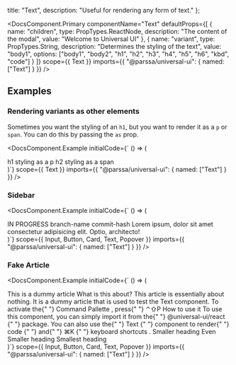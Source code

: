 
  title: "Text",
  description: "Useful for rendering any form of text."
};

<DocsComponent.Primary
  componentName="Text"
  defaultProps={[
    {
      name: "children",
      type: PropTypes.ReactNode,
      description: "The content of the modal",
      value: "Welcome to Universal UI"
    },
    {
      name: "variant",
      type: PropTypes.String,
      description: "Determines the styling of the text",
      value: "body1",
      options: ["body1", "body2", "h1", "h2", "h3", "h4", "h5", "h6", "kbd", "code"]
    }
  ]}
  scope={{
    Text
  }}
  imports={{
    "@parssa/universal-ui": {
      named: ["Text"]
    }
  }}
/>

## Examples

### Rendering variants as other elements

Sometimes you want the styling of an `h1`, but you want to render it as a `p` or `span`. You can do this by passing the `as` prop.

<DocsComponent.Example
  initialCode={`
() => (
<div>
  <Text variant='h1' as='p'>
  h1 styling as a p
</Text>
<Text variant='h2' as='span'>
  h2 styling as a span
</Text>
</div>
)`}
  scope={{
    Text
  }}
  imports={{
    "@parssa/universal-ui": {
      named: ["Text"]
    }
  }}
/>

### Sidebar

<DocsComponent.Example
  initialCode={`
() => (
<div className="w-72 bg-theme-pure p-size-2y border border-theme-base rounded-md">
  <span
    data-size="xs"
    className="rounded-full flex items-center w-max bg-theme-inverted text-theme-inverted px-size-4x py-size-2y leading-size font-mono text-size font-semibold tracking-wider"
  >
    <span className="inline-block relative -left-2 w-2 h-2 bg-theme-pure rounded-full"></span>
    IN PROGRESS
  </span>

  <Text variant="h4" className="flex items-center mt-size-2y gap-size-hx text-theme-active">
    branch-name
  </Text>
  <Text variant="h6" className="flex items-center mt-size-qy gap-size-hx text-theme-muted">
    commit-hash
  </Text>
  <Text size="sm" className="mt-size-4y text-theme-muted">
    Lorem ipsum, dolor sit amet consectetur adipisicing elit. Optio, architecto!
  </Text>
</div>
)`}
scope={{
    Input,
    Button,
    Card,
    Text,
    Popover
  }}
imports={{
    "@parssa/universal-ui": {
      named: ["Text"]
    }
  }}
/>

### Fake Article

<DocsComponent.Example
  initialCode={`
() => (
<div className="bg-theme-pure p-size-2y border border-theme-base rounded-md">
  <Text variant="h1">This is a dummy article</Text>
  <Text variant="h2" className="mt-6">
    What is this about?
  </Text>
  <Text className="mt-4">
    This article is essentially about nothing. It is a dummy article that is used to test the Text
    component.
  </Text>

  <Text className="leading-loose">
    To activate the{" "}
    <Text variant="code" size={"sm"}>
      Command Pallette
    </Text>
    , press{" "}
    <Text variant="kbd" size={"sm"}>
      ⌃⇧P
    </Text>
  </Text>

  <Text variant="h3" className="mt-4">
    How to use it
  </Text>

  <Text className="mt-2">
    To use this component, you can simply import it from the{" "}
    <Text variant="code" size={"sm"}>
      @universal-ui/react
    </Text>{" "}
    package.
  </Text>

  <Text className="mt-1">
    You can also use the{" "}
    <Text variant="code" size={"sm"}>
      Text
    </Text>{" "}
    component to render{" "}
    <Text variant="code" size={"sm"}>
      code
    </Text>{" "}
    and{" "}
    <Text variant="kbd" size={"sm"}>
      ⌘K
    </Text>{" "}
    keyboard shortcuts .
  </Text>

  <Text variant="h4" className="mt-4">
    Smaller heading
  </Text>
  <Text variant="h5" className="mt-4">
    Even Smaller heading
  </Text>
  <Text variant="h6" className="mt-4">
    Smallest heading
  </Text>
</div>
)`}
scope={{
    Input,
    Button,
    Card,
    Text,
    Popover
  }}
imports={{
    "@parssa/universal-ui": {
      named: ["Text"]
    }
  }}
/>

